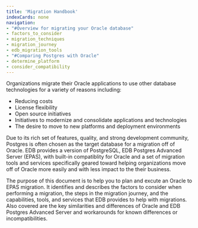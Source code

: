 ```yaml
---
title: 'Migration Handbook'
indexCards: none
navigation:
- "#Overview for migrating your Oracle database"
- factors_to_consider
- migration_techniques
- migration_journey
- edb_migration_tools
- "#Comparing Postgres with Oracle"
- determine_platform
- consider_compatibility
---
```


Organizations migrate their Oracle applications to use other database technologies for a variety of reasons including:
-  Reducing costs  
-  License flexibility  
-  Open source initiatives  
-  Initiatives to modernize and consolidate applications and technologies
-  The desire to move to new platforms and deployment environments  

Due to its rich set of features, quality, and strong development community, Postgres is often chosen as the target database for a migration off of Oracle. EDB provides a version of PostgreSQL, EDB Postgres Advanced Server (EPAS), with built-in compatiblity for Oracle and a set of migration tools and services specifically geared toward helping organizations move off of Oracle more easily and with less impact to the their business.

The purpose of this document is to help you to plan and excute an Oracle to EPAS migration. It identifies and describes the factors to consider when performing a migration, the steps in the migration journey, and the capabilities, tools, and services that EDB provides to help with migrations. Also covered are the key similarities and differences of Oracle and EDB Postgres Advanced Server and workarounds for known differences or incompatibilities.
